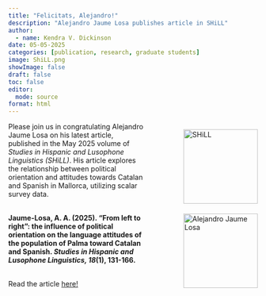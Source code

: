 ```yaml
---
title: "Felicitats, Alejandro!"
description: "Alejandro Jaume Losa publishes article in SHiLL"
author:
  - name: Kendra V. Dickinson
date: 05-05-2025
categories: [publication, research, graduate students]
image: ShiLL.png
showImage: false
draft: false 
toc: false
editor: 
  mode: source
format: html
---
```

<div style="float: right; margin: 0 0 40px 80px; width: 150px;">
  <img src="SHiLL.jpeg" alt="SHiLL" style="width: 150px; height: auto; display: block; margin-bottom: 20px;">
  <img src="Alejandro_Losa.jpg" alt="Alejandro Jaume Losa" style="width: 150px; height: auto; display: block;">
</div>

<p style="text-align: center;">
  Please join us in congratulating Alejandro Jaume Losa on his latest article, published in the May 2025 volume of *Studies in Hispanic and Lusophone Linguistics (SHiLL)*. His article explores the relationship between political orientation and attitudes towards Catalan and Spanish in Mallorca, utilizing scalar survey data.
  
  <br>
  <strong><span>
   Jaume-Losa, A. A. (2025). “From left to right”: the influence of political orientation on the language                attitudes of the population of Palma toward Catalan and Spanish. *Studies in Hispanic and Lusophone             Linguistics, 18*(1), 131-166.
  </span></strong></em> 
  
  <br>
  Read the article <a href="https://www.degruyterbrill.com/document/">here!</a>
</p>

